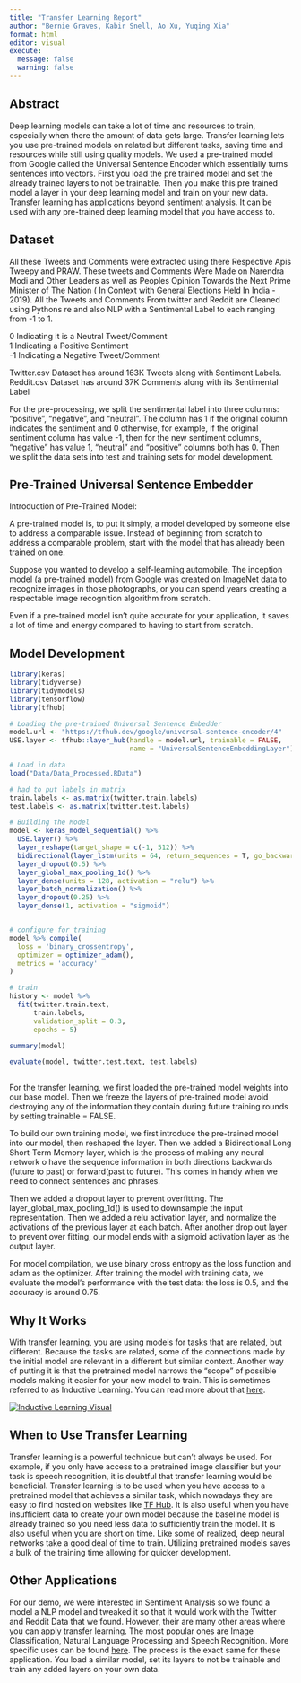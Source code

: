 ```yaml
---
title: "Transfer Learning Report"
author: "Bernie Graves, Kabir Snell, Ao Xu, Yuqing Xia"
format: html
editor: visual
execute:
  message: false
  warning: false
---
```


## Abstract

Deep learning models can take a lot of time and resources to train, especially when there the amount of data gets large. Transfer learning lets you use pre-trained models on related but different tasks, saving time and resources while still using quality models. We used a pre-trained model from Google called the Universal Sentence Encoder which essentially turns sentences into vectors. First you load the pre trained model and set the already trained layers to not be trainable. Then you make this pre trained model a layer in your deep learning model and train on your new data. Transfer learning has applications beyond sentiment analysis. It can be used with any pre-trained deep learning model that you have access to.

## Dataset

All these Tweets and Comments were extracted using there Respective Apis Tweepy and PRAW. These tweets and Comments Were Made on Narendra Modi and Other Leaders as well as Peoples Opinion Towards the Next Prime Minister of The Nation ( In Context with General Elections Held In India - 2019). All the Tweets and Comments From twitter and Reddit are Cleaned using Pythons re and also NLP with a Sentimental Label to each ranging from -1 to 1.

0 Indicating it is a Neutral Tweet/Comment\
1 Indicating a Positive Sentiment\
-1 Indicating a Negative Tweet/Comment

Twitter.csv Dataset has around 163K Tweets along with Sentiment Labels.\
Reddit.csv Dataset has around 37K Comments along with its Sentimental Label

For the pre-processing, we split the sentimental label into three columns: "positive", "negative", and "neutral". The column has 1 if the original column indicates the sentiment and 0 otherwise, for example, if the original sentiment column has value -1, then for the new sentiment columns, "negative" has value 1, "neutral" and "positive" columns both has 0. Then we split the data sets into test and training sets for model development.

## Pre-Trained Universal Sentence Embedder

Introduction of Pre-Trained Model:

A pre-trained model is, to put it simply, a model developed by someone else to address a comparable issue. Instead of beginning from scratch to address a comparable problem, start with the model that has already been trained on one.

Suppose you wanted to develop a self-learning automobile. The inception model (a pre-trained model) from Google was created on ImageNet data to recognize images in those photographs, or you can spend years creating a respectable image recognition algorithm from scratch.

Even if a pre-trained model isn't quite accurate for your application, it saves a lot of time and energy compared to having to start from scratch.

## Model Development

```r
library(keras)
library(tidyverse)
library(tidymodels)
library(tensorflow)
library(tfhub)

# Loading the pre-trained Universal Sentence Embedder
model.url <- "https://tfhub.dev/google/universal-sentence-encoder/4"
USE.layer <- tfhub::layer_hub(handle = model.url, trainable = FALSE,
                              name = "UniversalSentenceEmbeddingLayer")

# Load in data
load("Data/Data_Processed.RData")

# had to put labels in matrix
train.labels <- as.matrix(twitter.train.labels)
test.labels <- as.matrix(twitter.test.labels)

# Building the Model
model <- keras_model_sequential() %>%
  USE.layer() %>%
  layer_reshape(target_shape = c(-1, 512)) %>%
  bidirectional(layer_lstm(units = 64, return_sequences = T, go_backwards = T)) %>%
  layer_dropout(0.5) %>%
  layer_global_max_pooling_1d() %>%
  layer_dense(units = 128, activation = "relu") %>%
  layer_batch_normalization() %>%
  layer_dropout(0.25) %>%
  layer_dense(1, activation = "sigmoid")


# configure for training
model %>% compile(
  loss = 'binary_crossentropy',
  optimizer = optimizer_adam(),
  metrics = 'accuracy'
)

# train
history <- model %>%
  fit(twitter.train.text,
      train.labels,
      validation_split = 0.3,
      epochs = 5)

summary(model)

evaluate(model, twitter.test.text, test.labels)
 

```

For the transfer learning, we first loaded the pre-trained model weights into our base model. Then we freeze the layers of pre-trained model avoid destroying any of the information they contain during future training rounds by setting trainable = FALSE.

To build our own training model, we first introduce the pre-trained model into our model, then reshaped the layer. Then we added a Bidirectional Long Short-Term Memory layer, which is the process of making any neural network o have the sequence information in both directions backwards (future to past) or forward(past to future). This comes in handy when we need to connect sentences and phrases.

Then we added a dropout layer to prevent overfitting. The layer_global_max_pooling_1d() is used to downsample the input representation. Then we added a relu activation layer, and normalize the activations of the previous layer at each batch. After another drop out layer to prevent over fitting, our model ends with a sigmoid activation layer as the output layer.

For model compilation, we use binary cross entropy as the loss function and adam as the optimizer. After training the model with training data, we evaluate the model's performance with the test data: the loss is 0.5, and the accuracy is around 0.75.\

## Why It Works

With transfer learning, you are using models for tasks that are related, but different. Because the tasks are related, some of the connections made by the initial model are relevant in a different but similar context. Another way of putting it is that the pretrained model narrows the "scope" of possible models making it easier for your new model to train. This is sometimes referred to as Inductive Learning. You can read more about that [here](https://machinelearningmastery.com/transfer-learning-for-deep-learning/).

[![Inductive Learning Visual](https://machinelearningmastery.com/wp-content/uploads/2017/09/Depiction-of-Inductive-Transfer.png){fig-align="center"}](https://machinelearningmastery.com/transfer-learning-for-deep-learning/)

## When to Use Transfer Learning

Transfer learning is a powerful technique but can't always be used. For example, if you only have access to a pretrained image classifier but your task is speech recognition, it is doubtful that transfer learning would be beneficial. Transfer learning is to be used when you have access to a pretrained model that achieves a similar task, which nowadays they are easy to find hosted on websites like [TF Hub](https://tfhub.dev/). It is also useful when you have insufficient data to create your own model because the baseline model is already trained so you need less data to sufficiently train the model. It is also useful when you are short on time. Like some of realized, deep neural networks take a good deal of time to train. Utilizing pretrained models saves a bulk of the training time allowing for quicker development.

## Other Applications

For our demo, we were interested in Sentiment Analysis so we found a model a NLP model and tweaked it so that it would work with the Twitter and Reddit Data that we found. However, their are many other areas where you can apply transfer learning. The most popular ones are Image Classification, Natural Language Processing and Speech Recognition. More specific uses can be found [here](https://research.aimultiple.com/transfer-learning/). The process is the exact same for these application. You load a similar model, set its layers to not be trainable and train any added layers on your own data.
